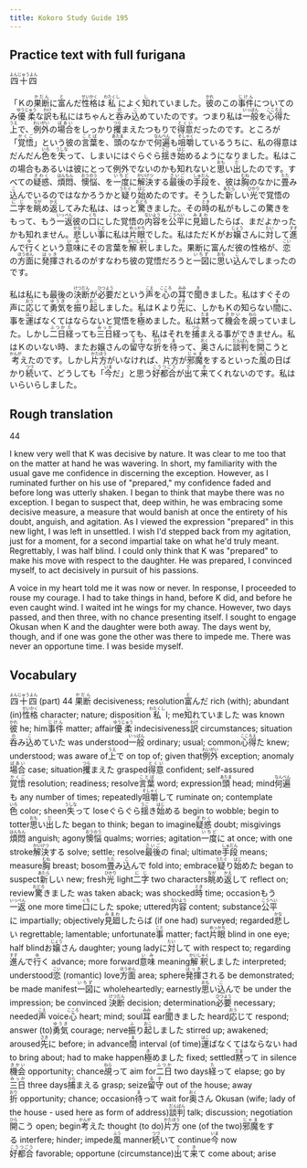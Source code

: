 ```yaml
---
title: Kokoro Study Guide 195
---
```


## Practice text with full furigana

<p>
<ruby><rb>四十四</rb><rt>よんじゅうよん</rt></ruby>
</p>

<p>
「Ｋの<ruby><rb>果断</rb><rt>かだん</rt></ruby>に<ruby><rb>富</rb><rt>と</rt></ruby>んだ<ruby><rb>性格</rb><rt>せいかく</rt></ruby>は<ruby><rb>私</rb><rt>わたくし</rt></ruby>によく<ruby><rb>知</rb><rt>し</rt></ruby>れていました。<ruby><rb>彼</rb><rt>かれ</rt></ruby>のこの<ruby><rb>事件</rb><rt>じけん</rt></ruby>についてのみ<ruby><rb>優柔</rb><rt>ゆうじゅう</rt></ruby>な<ruby><rb>訳</rb><rt>わけ</rt></ruby>も私にはちゃんと<ruby><rb>呑</rb><rt>の</rt></ruby>み<ruby><rb>込</rb><rt>こ</rt></ruby>めていたのです。つまり私は<ruby><rb>一般</rb><rt>いっぱん</rt></ruby>を<ruby><rb>心得</rb><rt>こころえ</rt></ruby>た<ruby><rb>上</rb><rt>うえ</rt></ruby>で、<ruby><rb>例外</rb><rt>れいがい</rt></ruby>の<ruby><rb>場合</rb><rt>ばあい</rt></ruby>をしっかり<ruby><rb>攫</rb><rt>つら</rt></ruby>まえたつもりで<ruby><rb>得意</rb><rt>とくい</rt></ruby>だったのです。ところが「<ruby><rb>覚悟</rb><rt>かくご</rt></ruby>」という彼の<ruby><rb>言葉</rb><rt>ことば</rt></ruby>を、<ruby><rb>頭</rb><rt>あたま</rt></ruby>のなかで<ruby><rb>何遍</rb><rt>なんべん</rt></ruby>も<ruby><rb>咀嚼</rb><rt>そしゃく</rt></ruby>しているうちに、私の得意はだんだん<ruby><rb>色</rb><rt>いろ</rt></ruby>を<ruby><rb>失</rb><rt>うしな</rt></ruby>って、しまいにはぐらぐら<ruby><rb>揺</rb><rt>うご</rt></ruby>き<ruby><rb>始</rb><rt>はじ</rt></ruby>めるようになりました。私はこの場合もあるいは彼にとって例外でないのかも知れないと<ruby><rb>思</rb><rt>おも</rt></ruby>い<ruby><rb>出</rb><rt>だ</rt></ruby>したのです。すべての<ruby><rb>疑惑</rb><rt>ぎわく</rt></ruby>、<ruby><rb>煩悶</rb><rt>はんもん</rt></ruby>、<ruby><rb>懊悩</rb><rt>おうのう</rt></ruby>、を<ruby><rb>一度</rb><rt>いちど</rt></ruby>に<ruby><rb>解決</rb><rt>かいけつ</rt></ruby>する<ruby><rb>最後</rb><rt>さいご</rt></ruby>の<ruby><rb>手段</rb><rt>しゅだん</rt></ruby>を、彼は<ruby><rb>胸</rb><rt>むね</rt></ruby>のなかに<ruby><rb>畳</rb><rt>たた</rt></ruby>み<ruby><rb>込</rb><rt>こ</rt></ruby>んでいるのではなかろうかと<ruby><rb>疑</rb><rt>うたぐ</rt></ruby>り<ruby><rb>始</rb><rt>はじ</rt></ruby>めたのです。そうした<ruby><rb>新</rb><rt>あたら</rt></ruby>しい<ruby><rb>光</rb><rt>ひかり</rt></ruby>で覚悟の<ruby><rb>二字</rb><rt>にじ</rt></ruby>を<ruby><rb>眺</rb><rt>なが</rt></ruby>め<ruby><rb>返</rb><rt>かえ</rt></ruby>してみた私は、はっと<ruby><rb>驚</rb><rt>おどろ</rt></ruby>きました。その<ruby><rb>時</rb><rt>とき</rt></ruby>の私がもしこの驚きをもって、もう<ruby><rb>一返</rb><rt>いっぺん</rt></ruby>彼の<ruby><rb>口</rb><rt>くち</rt></ruby>にした覚悟の<ruby><rb>内容</rb><rt>ないよう</rt></ruby>を<ruby><rb>公平</rb><rt>こうへい</rt></ruby>に<ruby><rb>見廻</rb><rt>みまわ</rt></ruby>したらば、まだよかったかも知れません。<ruby><rb>悲</rb><rt>かな</rt></ruby>しい<ruby><rb>事</rb><rt>こと</rt></ruby>に私は<ruby><rb>片眼</rb><rt>めっかち</rt></ruby>でした。私はただＫがお<ruby><rb>嬢</rb><rt>じょう</rt></ruby>さんに<ruby><rb>対</rb><rt>たい</rt></ruby>して<ruby><rb>進</rb><rt>すす</rt></ruby>んで<ruby><rb>行</rb><rt>ゆ</rt></ruby>くという<ruby><rb>意味</rb><rt>いみ</rt></ruby>にその言葉を<ruby><rb>解釈</rb><rt>かいしゃく</rt></ruby>しました。果断に富んだ彼の性格が、<ruby><rb>恋</rb><rt>こい</rt></ruby>の<ruby><rb>方面</rb><rt>ほうめん</rt></ruby>に<ruby><rb>発揮</rb><rt>はっき</rt></ruby>されるのがすなわち彼の覚悟だろうと<ruby><rb>一図</rb><rt>いちず</rt></ruby>に<ruby><rb>思</rb><rt>おも</rt></ruby>い<ruby><rb>込</rb><rt>こ</rt></ruby>んでしまったのです。
</p>

<p>
私は私にも最後の<ruby><rb>決断</rb><rt>けつだん</rt></ruby>が<ruby><rb>必要</rb><rt>ひつよう</rt></ruby>だという<ruby><rb>声</rb><rt>こえ</rt></ruby>を<ruby><rb>心</rb><rt>こころ</rt></ruby>の<ruby><rb>耳</rb><rt>みみ</rt></ruby>で<ruby><rb>聞</rb><rt>き</rt></ruby>きました。私はすぐその声に<ruby><rb>応</rb><rt>おう</rt></ruby>じて<ruby><rb>勇気</rb><rt>ゆうき</rt></ruby>を<ruby><rb>振</rb><rt>ふ</rt></ruby>り<ruby><rb>起</rb><rt>おこ</rt></ruby>しました。私はＫより<ruby><rb>先</rb><rt>さき</rt></ruby>に、しかもＫの知らない<ruby><rb>間</rb><rt>ま</rt></ruby>に、事を<ruby><rb>運</rb><rt>はこ</rt></ruby>ばなくてはならないと覚悟を<ruby><rb>極</rb><rt>き</rt></ruby>めました。私は<ruby><rb>黙</rb><rt>だま</rt></ruby>って<ruby><rb>機会</rb><rt>きかい</rt></ruby>を<ruby><rb>覘</rb><rt>ねら</rt></ruby>っていました。しかし<ruby><rb>二日</rb><rt>ふつか</rt></ruby><ruby><rb>経</rb><rt>た</rt></ruby>っても<ruby><rb>三日</rb><rt>みっか</rt></ruby>経っても、私はそれを<ruby><rb>捕</rb><rt>つら</rt></ruby>まえる事ができません。私はＫのいない時、またお嬢さんの<ruby><rb>留守</rb><rt>るす</rt></ruby>な<ruby><rb>折</rb><rt>おり</rt></ruby>を<ruby><rb>待</rb><rt>ま</rt></ruby>って、<ruby><rb>奥</rb><rt>おく</rt></ruby>さんに<ruby><rb>談判</rb><rt>だんぱん</rt></ruby>を<ruby><rb>開</rb><rt>ひら</rt></ruby>こうと<ruby><rb>考</rb><rt>かんが</rt></ruby>えたのです。しかし<ruby><rb>片方</rb><rt>かたほう</rt></ruby>がいなければ、片方が<ruby><rb>邪魔</rb><rt>じゃま</rt></ruby>をするといった<ruby><rb>風</rb><rt>ふう</rt></ruby>の日ばかり<ruby><rb>続</rb><rt>つづ</rt></ruby>いて、どうしても「<ruby><rb>今</rb><rt>いま</rt></ruby>だ」と思う<ruby><rb>好都合</rb><rt>こうつごう</rt></ruby>が<ruby><rb>出</rb><rt>で</rt></ruby>て<ruby><rb>来</rb><rt>き</rt></ruby>てくれないのです。私はいらいらしました。
</p>


## Rough translation

44

I knew very well that K was decisive by nature. It was clear to me too that on the matter at hand he was wavering. In short, my familiarity with the usual gave me confidence in discerning the exception. However, as I ruminated further on his use of "prepared," my confidence faded and before long was utterly shaken. I began to think that maybe there was no exception. I began to suspect that, deep within, he was embracing some decisive measure, a measure that would banish at once the entirety of his doubt, anguish, and agitation. As I viewed the expression "prepared" in this new light, I was left in unsettled. I wish I'd stepped back from my agitation, just for a moment, for a second impartial take on what he'd truly meant. Regrettably, I was half blind. I could only think that K was "prepared" to make his move with respect to the daughter. He was prepared, I convinced myself, to act decisively in pursuit of his passions.

A voice in my heart told me it was now or never. In response, I proceeded to rouse my courage. I had to take things in hand, before K did, and before he even caught wind. I waited int he wings for my chance. However, two days passed, and then three, with no chance presenting itself. I sought to engage Okusan when K and the daughter were both away. The days went by, though, and if one was gone the other was there to impede me. There was never an opportune time. I was beside myself.  


## Vocabulary

<p>
<span class="vocabstudy"><ruby><rb>四十四</rb><rt>よんじゅうよん</rt></ruby>&nbsp;(part) 44</span>
<span class="vocabstudy"><ruby><rb>果断</rb><rt>かだん</rt></ruby>&nbsp;decisiveness; resolution</span><span class="vocabstudy"><ruby><rb>富</rb><rt>と</rt></ruby>んだ&nbsp;rich (with); abundant (in)</span><span class="vocabstudy"><ruby><rb>性格</rb><rt>せいかく</rt></ruby>&nbsp;character; nature; disposition</span><span class="vocabstudy"><ruby><rb>私</rb><rt>わたくし</rt></ruby>&nbsp;I; me</span><span class="vocabstudy"><ruby><rb>知</rb><rt>し</rt></ruby>れていました&nbsp;was known</span><span class="vocabstudy"><ruby><rb>彼</rb><rt>かれ</rt></ruby>&nbsp;he; him</span><span class="vocabstudy"><ruby><rb>事件</rb><rt>じけん</rt></ruby>&nbsp;matter; affair</span><span class="vocabstudy"><ruby><rb>優柔</rb><rt>ゆうじゅう</rt></ruby>&nbsp;indecisiveness</span><span class="vocabstudy"><ruby><rb>訳</rb><rt>わけ</rt></ruby>&nbsp;circumstances; situation</span><span class="vocabstudy"><ruby><rb>呑</rb><rt>の</rt></ruby>み<ruby><rb>込</rb><rt>こ</rt></ruby>めていた&nbsp;was understood</span><span class="vocabstudy"><ruby><rb>一般</rb><rt>いっぱん</rt></ruby>&nbsp;ordinary; usual; common</span><span class="vocabstudy"><ruby><rb>心得</rb><rt>こころえ</rt></ruby>た&nbsp;knew; understood; was aware of</span><span class="vocabstudy"><ruby><rb>上</rb><rt>うえ</rt></ruby>で&nbsp;on top of; given that</span><span class="vocabstudy"><ruby><rb>例外</rb><rt>れいがい</rt></ruby>&nbsp;exception; anomaly</span><span class="vocabstudy"><ruby><rb>場合</rb><rt>ばあい</rt></ruby>&nbsp;case; situation</span><span class="vocabstudy"><ruby><rb>攫</rb><rt>つら</rt></ruby>まえた&nbsp;grasped</span><span class="vocabstudy"><ruby><rb>得意</rb><rt>とくい</rt></ruby>&nbsp;confident; self-assured</span><span class="vocabstudy"><ruby><rb>覚悟</rb><rt>かくご</rt></ruby>&nbsp;resolution; readiness; resolve</span><span class="vocabstudy"><ruby><rb>言葉</rb><rt>ことば</rt></ruby>&nbsp;word; expression</span><span class="vocabstudy"><ruby><rb>頭</rb><rt>あたま</rt></ruby>&nbsp;head; mind</span><span class="vocabstudy"><ruby><rb>何遍</rb><rt>なんべん</rt></ruby>も&nbsp;any number of times; repeatedly</span><span class="vocabstudy"><ruby><rb>咀嚼</rb><rt>そしゃく</rt></ruby>して&nbsp;ruminate on; contemplate</span><span class="vocabstudy"><ruby><rb>色</rb><rt>いろ</rt></ruby>&nbsp;color; sheen</span><span class="vocabstudy"><ruby><rb>失</rb><rt>うしな</rt></ruby>って&nbsp;lose</span><span class="vocabstudy">ぐらぐら<ruby><rb>揺</rb><rt>うご</rt></ruby>き<ruby><rb>始</rb><rt>はじ</rt></ruby>める&nbsp;begin to wobble; begin to totter</span><span class="vocabstudy"><ruby><rb>思</rb><rt>おも</rt></ruby>い<ruby><rb>出</rb><rt>だ</rt></ruby>した&nbsp;began to think; began to imagine</span><span class="vocabstudy"><ruby><rb>疑惑</rb><rt>ぎわく</rt></ruby>&nbsp;doubt; misgivings</span><span class="vocabstudy"><ruby><rb>煩悶</rb><rt>はんもん</rt></ruby>&nbsp;anguish; agony</span><span class="vocabstudy"><ruby><rb>懊悩</rb><rt>おうのう</rt></ruby>&nbsp;qualms; worries; agitation</span><span class="vocabstudy"><ruby><rb>一度</rb><rt>いちど</rt></ruby>に&nbsp;at once; with one stroke</span><span class="vocabstudy"><ruby><rb>解決</rb><rt>かいけつ</rt></ruby>する&nbsp;solve; settle; resolve</span><span class="vocabstudy"><ruby><rb>最後</rb><rt>さいご</rt></ruby>の&nbsp;final; ultimate</span><span class="vocabstudy"><ruby><rb>手段</rb><rt>しゅだん</rt></ruby>&nbsp;means; measure</span><span class="vocabstudy"><ruby><rb>胸</rb><rt>むね</rt></ruby>&nbsp;breast; bosom</span><span class="vocabstudy"><ruby><rb>畳</rb><rt>たた</rt></ruby>み<ruby><rb>込</rb><rt>こ</rt></ruby>んで&nbsp;fold into; embrace</span><span class="vocabstudy"><ruby><rb>疑</rb><rt>うたぐ</rt></ruby>り<ruby><rb>始</rb><rt>はじ</rt></ruby>めた&nbsp;began to suspect</span><span class="vocabstudy"><ruby><rb>新</rb><rt>あたら</rt></ruby>しい&nbsp;new; fresh</span><span class="vocabstudy"><ruby><rb>光</rb><rt>ひかり</rt></ruby>&nbsp;light</span><span class="vocabstudy"><ruby><rb>二字</rb><rt>にじ</rt></ruby>&nbsp;two characters</span><span class="vocabstudy"><ruby><rb>眺</rb><rt>なが</rt></ruby>め<ruby><rb>返</rb><rt>かえ</rt></ruby>して&nbsp;reflect on; review</span><span class="vocabstudy"><ruby><rb>驚</rb><rt>おどろ</rt></ruby>きました&nbsp;was taken aback; was shocked</span><span class="vocabstudy"><ruby><rb>時</rb><rt>とき</rt></ruby>&nbsp;time; occasion</span><span class="vocabstudy">もう<ruby><rb>一返</rb><rt>いっぺん</rt></ruby>&nbsp;one more time</span><span class="vocabstudy"><ruby><rb>口</rb><rt>くち</rt></ruby>にした&nbsp;spoke; uttered</span><span class="vocabstudy"><ruby><rb>内容</rb><rt>ないよう</rt></ruby>&nbsp;content; substance</span><span class="vocabstudy"><ruby><rb>公平</rb><rt>こうへい</rt></ruby>に&nbsp;impartially; objectively</span><span class="vocabstudy"><ruby><rb>見廻</rb><rt>みまわ</rt></ruby>したらば&nbsp;(if one had) surveyed; regarded</span><span class="vocabstudy"><ruby><rb>悲</rb><rt>かな</rt></ruby>しい&nbsp;regrettable; lamentable; unfortunate</span><span class="vocabstudy"><ruby><rb>事</rb><rt>こと</rt></ruby>&nbsp;matter; fact</span><span class="vocabstudy"><ruby><rb>片眼</rb><rt>めっかち</rt></ruby>&nbsp;blind in one eye; half blind</span><span class="vocabstudy">お<ruby><rb>嬢</rb><rt>じょう</rt></ruby>さん&nbsp;daughter; young lady</span><span class="vocabstudy">に<ruby><rb>対</rb><rt>たい</rt></ruby>して&nbsp;with respect to; regarding</span><span class="vocabstudy"><ruby><rb>進</rb><rt>すす</rt></ruby>んで<ruby><rb>行</rb><rt>ゆ</rt></ruby>く&nbsp;advance; more forward</span><span class="vocabstudy"><ruby><rb>意味</rb><rt>いみ</rt></ruby>&nbsp;meaning</span><span class="vocabstudy"><ruby><rb>解釈</rb><rt>かいしゃく</rt></ruby>しました&nbsp;interpreted; understood</span><span class="vocabstudy"><ruby><rb>恋</rb><rt>こい</rt></ruby>&nbsp;(romantic) love</span><span class="vocabstudy"><ruby><rb>方面</rb><rt>ほうめん</rt></ruby>&nbsp;area; sphere</span><span class="vocabstudy"><ruby><rb>発揮</rb><rt>はっき</rt></ruby>される&nbsp;be demonstrated; be made manifest</span><span class="vocabstudy"><ruby><rb>一図</rb><rt>いちず</rt></ruby>に&nbsp;wholeheartedly; earnestly</span><span class="vocabstudy"><ruby><rb>思</rb><rt>おも</rt></ruby>い<ruby><rb>込</rb><rt>こ</rt></ruby>んで&nbsp;be under the impression; be convinced</span>
<span class="vocabstudy"><ruby><rb>決断</rb><rt>けつだん</rt></ruby>&nbsp;decision; determination</span><span class="vocabstudy"><ruby><rb>必要</rb><rt>ひつよう</rt></ruby>&nbsp;necessary; needed</span><span class="vocabstudy"><ruby><rb>声</rb><rt>こえ</rt></ruby>&nbsp;voice</span><span class="vocabstudy"><ruby><rb>心</rb><rt>こころ</rt></ruby>&nbsp;heart; mind; soul</span><span class="vocabstudy"><ruby><rb>耳</rb><rt>みみ</rt></ruby>&nbsp;ear</span><span class="vocabstudy"><ruby><rb>聞</rb><rt>き</rt></ruby>きました&nbsp;heard</span><span class="vocabstudy"><ruby><rb>応</rb><rt>おう</rt></ruby>じて&nbsp;respond; answer (to)</span><span class="vocabstudy"><ruby><rb>勇気</rb><rt>ゆうき</rt></ruby>&nbsp;courage; nerve</span><span class="vocabstudy"><ruby><rb>振</rb><rt>ふ</rt></ruby>り<ruby><rb>起</rb><rt>おこ</rt></ruby>しました&nbsp;stirred up; awakened; aroused</span><span class="vocabstudy"><ruby><rb>先</rb><rt>さき</rt></ruby>に&nbsp;before; in advance</span><span class="vocabstudy"><ruby><rb>間</rb><rt>ま</rt></ruby>&nbsp;interval (of time)</span><span class="vocabstudy"><ruby><rb>運</rb><rt>はこ</rt></ruby>ばなくてはならない&nbsp;had to bring about; had to make happen</span><span class="vocabstudy"><ruby><rb>極</rb><rt>き</rt></ruby>めました&nbsp;fixed; settled</span><span class="vocabstudy"><ruby><rb>黙</rb><rt>だま</rt></ruby>って&nbsp;in silence</span><span class="vocabstudy"><ruby><rb>機会</rb><rt>きかい</rt></ruby>&nbsp;opportunity; chance</span><span class="vocabstudy"><ruby><rb>覘</rb><rt>ねら</rt></ruby>って&nbsp;aim for</span><span class="vocabstudy"><ruby><rb>二日</rb><rt>ふつか</rt></ruby>&nbsp;two days</span><span class="vocabstudy"><ruby><rb>経</rb><rt>た</rt></ruby>って&nbsp;elapse; go by</span><span class="vocabstudy"><ruby><rb>三日</rb><rt>みっか</rt></ruby>&nbsp;three days</span><span class="vocabstudy"><ruby><rb>捕</rb><rt>つら</rt></ruby>まえる&nbsp;grasp; seize</span><span class="vocabstudy"><ruby><rb>留守</rb><rt>るす</rt></ruby>&nbsp;out of the house; away</span><span class="vocabstudy"><ruby><rb>折</rb><rt>おり</rt></ruby>&nbsp;opportunity; chance; occasion</span><span class="vocabstudy"><ruby><rb>待</rb><rt>ま</rt></ruby>って&nbsp;wait for</span><span class="vocabstudy"><ruby><rb>奥</rb><rt>おく</rt></ruby>さん&nbsp;Okusan (wife; lady of the house - used here as form of address)</span><span class="vocabstudy"><ruby><rb>談判</rb><rt>だんぱん</rt></ruby>&nbsp;talk; discussion; negotiation</span><span class="vocabstudy"><ruby><rb>開</rb><rt>ひら</rt></ruby>こう&nbsp;open; begin</span><span class="vocabstudy"><ruby><rb>考</rb><rt>かんが</rt></ruby>えた&nbsp;thought (to do)</span><span class="vocabstudy"><ruby><rb>片方</rb><rt>かたほう</rt></ruby>&nbsp;one (of the two)</span><span class="vocabstudy"><ruby><rb>邪魔</rb><rt>じゃま</rt></ruby>をする&nbsp;interfere; hinder; impede</span><span class="vocabstudy"><ruby><rb>風</rb><rt>ふう</rt></ruby>&nbsp;manner</span><span class="vocabstudy"><ruby><rb>続</rb><rt>つづ</rt></ruby>いて&nbsp;continue</span><span class="vocabstudy"><ruby><rb>今</rb><rt>いま</rt></ruby>&nbsp;now</span><span class="vocabstudy"><ruby><rb>好都合</rb><rt>こうつごう</rt></ruby>&nbsp;favorable; opportune (circumstance)</span><span class="vocabstudy"><ruby><rb>出</rb><rt>で</rt></ruby>て<ruby><rb>来</rb><rt>き</rt></ruby>て&nbsp;come about; arise</span>
</p>
